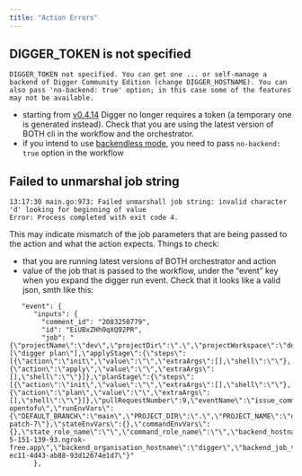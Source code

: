 ```yaml
---
title: "Action Errors"
---
```


## DIGGER_TOKEN is not specified

```
DIGGER_TOKEN not specified. You can get one ... or self-manage a backend of Digger Community Edition (change DIGGER_HOSTNAME). You can also pass 'no-backend: true' option; in this case some of the features may not be available.
```

- starting from [v0.4.14](https://github.com/diggerhq/digger/releases/tag/v0.4.14) Digger no longer requires a token (a temporary one is generated instead). Check that you are using the latest version of BOTH cli in the workflow and the orchestrator.
- if you intend to use [backendless mode](/ce/howto/backendless-mode), you need to pass `no-backend: true` option in the workflow

## Failed to unmarshal job string

```
13:17:30 main.go:973: Failed unmarshall job string: invalid character 'd' looking for beginning of value
Error: Process completed with exit code 4.
```

This may indicate mismatch of the job parameters that are being passed to the action and what the action expects.
Things to check:

- that you are running latest versions of BOTH orchestrator and action
- value of the job that is passed to the workflow, under the “event” key when you expand the digger run event. Check that it looks like a valid json, smth like this:

```
   "event": {
      "inputs": {
        "comment_id": "2083250779",
        "id": "EiUBxZHh0qXQ92PR",
        "job": "{\"projectName\":\"dev\",\"projectDir\":\".\",\"projectWorkspace\":\"default\",\"terragrunt\":false,\"commands\":[\"digger plan\"],\"applyStage\":{\"steps\":[{\"action\":\"init\",\"value\":\"\",\"extraArgs\":[],\"shell\":\"\"},{\"action\":\"apply\",\"value\":\"\",\"extraArgs\":[],\"shell\":\"\"}]},\"planStage\":{\"steps\":[{\"action\":\"init\",\"value\":\"\",\"extraArgs\":[],\"shell\":\"\"},{\"action\":\"plan\",\"value\":\"\",\"extraArgs\":[],\"shell\":\"\"}]},\"pullRequestNumber\":9,\"eventName\":\"issue_comment\",\"requestedBy\":\"motatoes\",\"namespace\":\"diggerhq/demo-opentofu\",\"runEnvVars\":{\"DEFAULT_BRANCH\":\"main\",\"PROJECT_DIR\":\".\",\"PROJECT_NAME\":\"dev\",\"PR_BRANCH\":\"motatoes-patch-7\"},\"stateEnvVars\":{},\"commandEnvVars\":{},\"state_role_name\":\"\",\"command_role_name\":\"\",\"backend_hostname\":\"https://c1db-5-151-139-93.ngrok-free.app\",\"backend_organisation_hostname\":\"digger\",\"backend_job_token\":\"cli:f4bfd7a5-ec11-4d43-ab88-93d12674e1d7\"}"
      },
```
